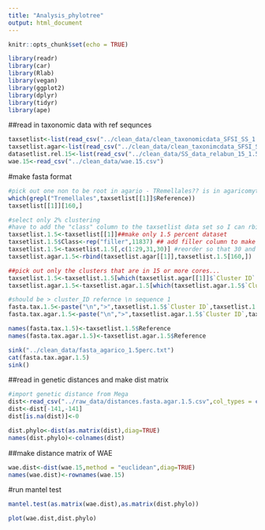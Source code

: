 ```yaml
---
title: "Analysis_phylotree"
output: html_document
---
```


```r
knitr::opts_chunk$set(echo = TRUE)
```

```r
library(readr)
library(car)
library(Rlab)
library(vegan)
library(ggplot2)
library(dplyr)
library(tidyr)
library(ape)
```

##read in taxonomic data with ref sequnces

```r
taxsetlist<-list(read_csv("../clean_data/clean_taxonomicdata_SFSI_SS_1.5perc.csv"),read_csv("../clean_data/clean_taxonomicdata_SFSI_SS_2perc.csv"),read_csv("../clean_data/clean_taxonomicdata_SFSI_SS_3perc.csv"))
taxsetlist.agar<-list(read_csv("../clean_data/clean_taxonimcdata_SFSI_SS_agar_1.5perc.csv"),read_csv("../clean_data/clean_taxonimcdata_SFSI_SS_agar_2perc.csv"),read_csv("../clean_data/clean_taxonimcdata_SFSI_SS_agar_3perc.csv"))
datasetlist.rel.15<-list(read_csv("../clean_data/SS_data_relabun_15_1.5perc.csv"),read_csv("../clean_data/SS_data_relabun_15_2perc.csv"),read_csv("../clean_data/SS_data_relabun_15_3perc.csv"))
wae.15<-read_csv("../clean_data/wae.15.csv")
```

#make fasta format

```r
#pick out one non to be root in agario - TRemellales?? is in agaricomytina... 
which(grepl("Tremellales",taxsetlist[[1]]$Reference))
taxsetlist[[1]][160,]

#select only 2% clustering
#have to add the "class" column to the taxsetlist data set so I can rbind
taxsetlist.1.5<-taxsetlist[[1]]##make only 1.5 percent dataset
taxsetlist.1.5$Class<-rep("filler",11837) ## add filler column to make the agar df
taxsetlist.1.5<-taxsetlist.1.5[,c(1:29,31,30)] #reorder so that 30 and 31 swtich orders
taxsetlist.agar.1.5<-rbind(taxsetlist.agar[[1]],taxsetlist.1.5[160,])

##pick out only the clusters that are in 15 or more cores... 
taxsetlist.1.5<-taxsetlist.1.5[which(taxsetlist.agar[[1]]$`Cluster ID` %in% colnames(datasetlist.rel.15[[1]])),]
taxsetlist.agar.1.5<-taxsetlist.agar.1.5[which(taxsetlist.agar.1.5$`Cluster ID` %in% colnames(datasetlist.rel.15[[1]])),]

#should be > cluster_ID refernce \n sequence 1
fasta.tax.1.5<-paste("\n",">",taxsetlist.1.5$`Cluster ID`,taxsetlist.1.5$Reference,"\n",taxsetlist.1.5$Sequence1,sep = "")
fasta.tax.agar.1.5<-paste("\n",">",taxsetlist.agar.1.5$`Cluster ID`,taxsetlist.agar.1.5$Reference,"\n",taxsetlist.agar.1.5$Sequence1,sep = "")

names(fasta.tax.1.5)<-taxsetlist.1.5$Reference
names(fasta.tax.agar.1.5)<-taxsetlist.agar.1.5$Reference

sink("../clean_data/fasta_agarico_1.5perc.txt")
cat(fasta.tax.agar.1.5)
sink()

```


##read in genetic distances and make dist matrix
```r
#import genetic distance from Mega
dist<-read_csv("../raw_data/distances.fasta.agar.1.5.csv",col_types = cols(...1 = col_skip()))
dist<-dist[-141,-141]
dist[is.na(dist)]<-0

dist.phylo<-dist(as.matrix(dist),diag=TRUE)
names(dist.phylo)<-colnames(dist)
```

##make distance matrix of WAE
```r
wae.dist<-dist(wae.15,method = "euclidean",diag=TRUE)
names(wae.dist)<-rownames(wae.15)
```

#run mantel test
```r
mantel.test(as.matrix(wae.dist),as.matrix(dist.phylo))

plot(wae.dist,dist.phylo)
```
